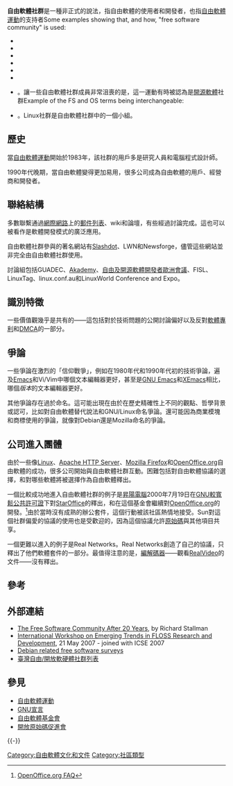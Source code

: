 {{noteTA|G1=IT}}

'''自由軟體社群'''是一種非正式的說法，指自由軟體的使用者和開發者，也指[[自由軟體運動|自由軟體運動]]的支持者<ref>Some examples showing that, and how, "free software community" is used:
*{{cite web
 |url       = http://www.linux.com/articles/55205
 |title       = Building a free software community in a PC Garage
 |publisher       = Linux.com
 |access-date       = 2010-07-12
 |archive-url       = https://web.archive.org/web/20071111035339/http://www.linux.com/articles/55205
 |archive-date       = 2007-11-11
 |dead-url       = yes
 }}
*{{cite web
 |url     = http://www.markshuttleworth.com/archives/62
 |title     = Big challenges for the Free Software Community
 |quote     = The “character” I like most about the free software community is that it is not afraid of setting itself audacious goals...
 |publisher     = Mark Shuttleworth
 }}
*{{cite web
 |url     = http://news.zdnet.co.uk/software/0,1000000121,39206659,00.htm
 |title     = Sun 'distorts' definition of free software
 |quote     = Sun's president Jonathan Schwartz has angered some in the free software community by appearing to misrepresent what open source is.
 |publisher     = ZDnet
 }}
*{{cite web
 |url       = http://www.gnu.org/philosophy/use-free-software.html
 |title       = The Free Software Community After 20 Years: With great but incomplete success, what now?
 |publisher       = Free Software Foundation
 }}
*{{cite web
 |url       = http://www.debian.org/social_contract
 |title       = Debian Social Contract
 |publisher       = Debian
 |quote       = The Debian Free Software Guidelines (DFSG) ... has been adopted by the free software community
 }}
*{{cite web
 |url         = http://perens.com/SCO/DOS/
 |title       = Message to the Linux and Free Software Community Regarding the SCO Denial-of-Service Virus
 |publisher   = Bruce Perens
 |deadurl     = yes
 |archiveurl  = https://web.archive.org/web/20080622162347/http://perens.com/SCO/DOS/
 |archivedate = 2008-06-22
}}
*{{cite web
 |url     = http://www.libervis.com/article/lets_reward_corporations_that_embrace_free_software
 |title     = Let's reward corporations that embrace Free Software
 |quote     = The Free Software community is without a doubt today an important part of the overall IT business ecosystem...
 |publisher     = Libervis
 }}</ref>。讓一些自由軟體社群成員非常沮喪的是，這一運動有時被認為是[[開源軟體|開源軟體]]社群<ref>Example of the FS and OS terms being interchangeable:
*{{cite web
|url=http://www.libervis.com/article/announcement_free_software_instead_of_open_source
|title=Announcement: "Free software" instead of "open source"!
|publisher=Libervis
|quote=This site is about building a stronger community around free software movement and open source movement ... Both movements form the same community...
}}</ref>。Linux社群是自由軟體社群中的一個小組。

== 歷史 ==
當[[自由軟體運動|自由軟體運動]]開始於1983年，該社群的用戶多是研究人員和電腦程式設計師。

1990年代晚期，當自由軟體變得更加易用，很多公司成為自由軟體的用戶、經營商和開發者。

== 聯絡結構 ==
多數聯繫通過[[網際網路|網際網路]]上的[[郵件列表|郵件列表]]、wiki和論壇，有些經過討論完成。這也可以被看作是軟體開發模式的廣泛應用。

自由軟體社群參與的著名網站有[[Slashdot|Slashdot]]、LWN和Newsforge，儘管這些網站並非完全由自由軟體社群使用。

討論組包括GUADEC、[[Akademy|Akademy]]、[[自由及開源軟體開發者歐洲會議|自由及開源軟體開發者歐洲會議]]、FISL、LinuxTag、linux.conf.au和LinuxWorld Conference and Expo。

== 識別特徵 ==
一些價值觀幾乎是共有的——這包括對於技術問題的公開討論偏好以及反對[[軟體專利|軟體專利]]和[[DMCA|DMCA]]的一部分。

== 爭論 ==
一些爭論在激烈的「信仰戰爭」，例如在1980年代和1990年代初的技術爭論，遍及[[Emacs|Emacs]]和Vi/Vim中哪個文本編輯器更好，甚至是[[GNU_Emacs|GNU Emacs]]和[[XEmacs|XEmacs]]相比，哪個''版本''的文本編輯器更好。

其他爭論存在過於命名。這可能出現在由於在歷史精確性上不同的觀點、哲學背景或認可，比如對自由軟體替代說法和GNU/Linux命名爭論。還可能因為商業模塊和商標使用的爭論，就像對Debian還是Mozilla命名的爭論。

== 公司進入團體 ==
由於一些像[[Linux|Linux]]、[[Apache_HTTP_Server|Apache HTTP Server]]、[[Mozilla_Firefox|Mozilla Firefox]]和[[OpenOffice.org|OpenOffice.org]]自由軟體的成功，很多公司開始與自由軟體社群互動。困難包括對自由軟體協議的選擇，和對哪些軟體將被選擇作為自由軟體釋出。

一個比較成功地進入自由軟體社群的例子是[[昇陽電腦|昇陽電腦]]2000年7月19日在[[GNU較寬鬆公共許可證|GNU較寬鬆公共許可證]]下對[[StarOffice|StarOffice]]的釋出，和在這個基金會繼續對[[OpenOffice.org|OpenOffice.org]]的開發。<ref>[http://www.openoffice.org/FAQs/faq-overview.html OpenOffice.org FAQ]</ref>由於當時沒有成熟的辦公套件，這個行動被該社區熱情地接受。Sun對這個社群偏愛的協議的使用也是受歡迎的，因為這個協議允許[[原始碼|原始碼]]與其他項目共享。

一個更難以進入的例子是Real Networks。Real Networks創造了自己的協議，只釋出了他們軟體套件的一部分。最值得注意的是，[[編解碼器|編解碼器]]——觀看[[RealVideo|RealVideo]]的文件——沒有釋出。

== 參考 ==
{{Reflist|2}}

== 外部連結 ==
* [http://www.gnu.org/philosophy/use-free-software.html The Free Software Community After 20 Years], by Richard Stallman
* [https://web.archive.org/web/20080323052207/http://cross.lincoln.ac.uk/floss2007/ International Workshop on Emerging Trends in FLOSS Research and Development], 21 May 2007 - joined with ICSE 2007
* [http://people.debian.org/~mjr/surveys.html Debian related free software surveys]
* [http://www.mindmeister.com/303031964/open-source-community-map-in-taiwan 臺灣自由/開放軟硬體社群列表]

== 參見 ==
{{Portal|自由軟體}}
* [[自由軟體運動|自由軟體運動]]
* [[GNU宣言|GNU宣言]]
* [[自由軟體基金會|自由軟體基金會]]
* [[開放原始碼促進會|開放原始碼促進會]]

{{-}}
{{FOSS}}
{{知识产权激进主义}}

{{DEFAULTSORT:Free Software Community}}
[[Category:自由軟體文化和文件|Category:自由軟體文化和文件]]
[[Category:社區類型|Category:社區類型]]